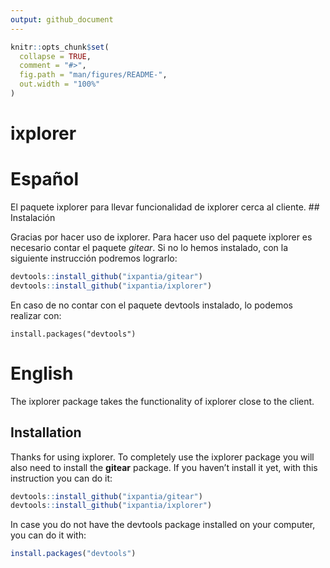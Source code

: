 ```yaml
---
output: github_document
---
```


<!-- README.md is generated from README.Rmd. Please edit that file -->

```r
knitr::opts_chunk$set(
  collapse = TRUE,
  comment = "#>",
  fig.path = "man/figures/README-",
  out.width = "100%"
)
```
# ixplorer

<!-- badges: start -->
<!-- badges: end -->

# Español

El paquete ixplorer para llevar funcionalidad de ixplorer cerca al cliente. 
## Instalación

Gracias por hacer uso de ixplorer. Para hacer uso del paquete ixplorer es 
necesario contar el paquete *gitear*. Si no lo hemos instalado, con la siguiente instrucción podremos lograrlo:

```r
devtools::install_github("ixpantia/gitear")
devtools::install_github("ixpantia/ixplorer")
```

En caso de no contar con el paquete devtools instalado, lo podemos realizar con:

```
install.packages("devtools")
```

# English

The ixplorer package takes the functionality of ixplorer close to the client.

## Installation 

Thanks for using ixplorer. To completely use the ixplorer package you will also need to install the **gitear** package. If you haven't install it yet, with this instruction you can do it:

```r
devtools::install_github("ixpantia/gitear")
devtools::install_github("ixpantia/ixplorer")
```

In case you do not have the devtools package installed on your computer, you
can do it with:

```r
install.packages("devtools")
```


